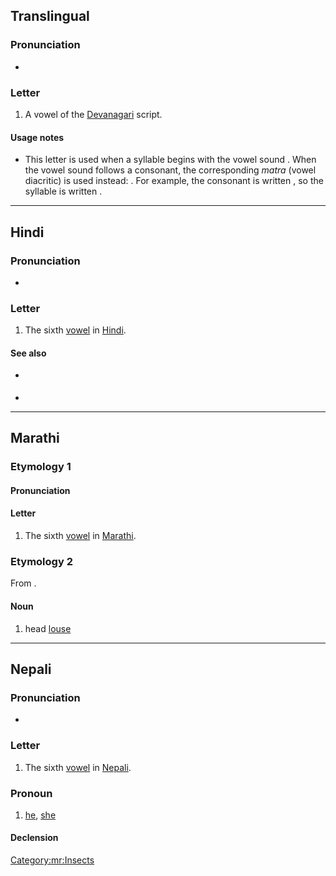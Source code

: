{{character info}}
==Translingual==

===Pronunciation===
* {{IPA|mul|/uː/}}

===Letter===
{{mul-Deva|ū}}

# A vowel of the [[Devanagari]] script.

====Usage notes====
* This letter is used when a syllable begins with the vowel sound {{IPAchar|/uː/|lang=mul}}. When the vowel sound follows a consonant, the corresponding ''matra'' (vowel diacritic) is used instead: {{m|mul|&#x0942;|sc=Deva}}. For example, the consonant {{IPAchar|/k/|lang=mul}} is written {{m|mul|क|sc=Deva}}, so the syllable {{IPAchar|/kuː/|lang=mul}} is written {{m|mul||कू|sc=Deva}}.

----

==Hindi==

===Pronunciation===
* {{IPA|hi|/uː/}}

===Letter===
{{head|hi|letter}}

# The sixth [[vowel]] in [[Hindi]].

====See also====
* {{sense|matra}} {{l|hi|ू}}
* {{list:Devanagari script letters/hi}}

----

==Marathi==

===Etymology 1===

====Pronunciation====
{{IPA|mr|/uː/}}

====Letter====
{{head|mr|letter}}

# The sixth [[vowel]] in [[Marathi]].

===Etymology 2===
From {{inh|mr|sa|यूका}}.

====Noun====
{{mr-noun|g=f|p=उवा}}

# head [[louse]]

[[Category:mr:Insects]]

----


==Nepali==

===Pronunciation===
* {{ne-IPA}}

===Letter===
{{head|ne|letter}}

# The sixth [[vowel]] in [[Nepali]].

===Pronoun===
{{ne-pos|pronoun}}

# [[he]], [[she]] {{gloss|animate third-person singular pronoun, low/mid respect}}

====Declension====
{{ne-decl-pron}}